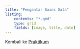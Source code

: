 ---
title: "Pengantar Sains Data"
listing: 
    contents: "*.qmd"
    type: grid
    fields: [image, title, date]
---

Kembali ke [Praktikum](../../../../praktikum.qmd)

